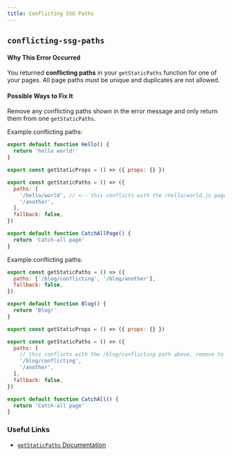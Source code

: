 ```yaml
---
title: Conflicting SSG Paths
---
```


## `conflicting-ssg-paths`

#### Why This Error Occurred

You returned **conflicting paths** in your `getStaticPaths` function for one of your pages. All page paths must be unique and duplicates are not allowed.

#### Possible Ways to Fix It

Remove any conflicting paths shown in the error message and only return them from one `getStaticPaths`.

Example conflicting paths:

```jsx filename="pages/hello/world.js"
export default function Hello() {
  return 'hello world!'
}
```

```jsx filename="pages/[...catchAll].js"
export const getStaticProps = () => ({ props: {} })

export const getStaticPaths = () => ({
  paths: [
    '/hello/world', // <-- this conflicts with the /hello/world.js page, remove to resolve error
    '/another',
  ],
  fallback: false,
})

export default function CatchAllPage() {
  return 'Catch-all page'
}
```

Example conflicting paths:

```jsx filename="pages/blog/[slug].js"
export const getStaticPaths = () => ({
  paths: ['/blog/conflicting', '/blog/another'],
  fallback: false,
})

export default function Blog() {
  return 'Blog!'
}
```

```jsx filename="pages/[...catchAll].js"
export const getStaticProps = () => ({ props: {} })

export const getStaticPaths = () => ({
  paths: [
    // this conflicts with the /blog/conflicting path above, remove to resolve error
    '/blog/conflicting',
    '/another',
  ],
  fallback: false,
})

export default function CatchAll() {
  return 'Catch-all page'
}
```

### Useful Links

- [`getStaticPaths` Documentation](https://nextjs.org/docs/basic-features/data-fetching/get-static-paths)
